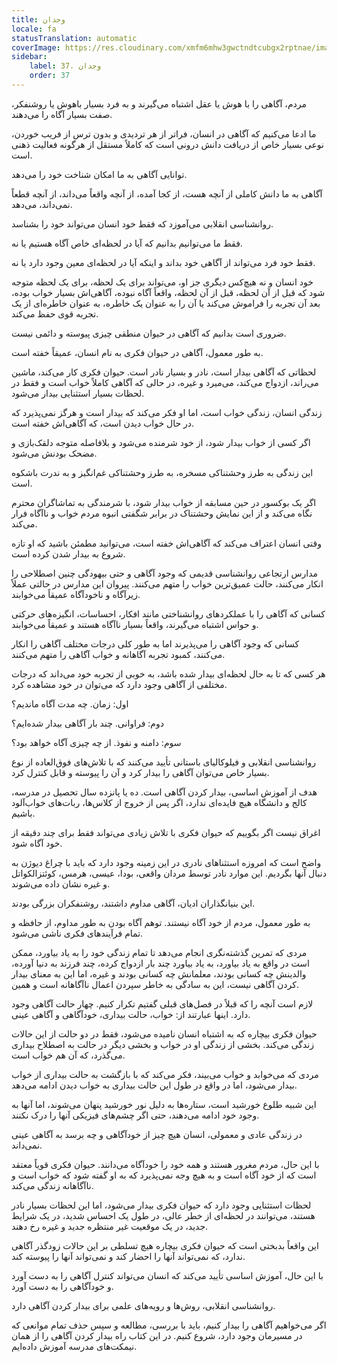 ```yaml
---
title: وجدان
locale: fa
statusTranslation: automatic
coverImage: https://res.cloudinary.com/xmfm6mhw3gwctndtcubgx2rptnae/image/upload/v1740337243/small_cover_educacion_fundamental_a051170f1c.webp
sidebar:
    label: 37. وجدان
    order: 37
---
```

مردم، آگاهی را با هوش یا عقل اشتباه می‌گیرند و به فرد بسیار باهوش یا روشنفکر، صفت بسیار آگاه را می‌دهند.

ما ادعا می‌کنیم که آگاهی در انسان، فراتر از هر تردیدی و بدون ترس از فریب خوردن، نوعی بسیار خاص از دریافت دانش درونی است که کاملاً مستقل از هرگونه فعالیت ذهنی است.

توانایی آگاهی به ما امکان شناخت خود را می‌دهد.

آگاهی به ما دانش کاملی از آنچه هست، از کجا آمده، از آنچه واقعاً می‌داند، از آنچه قطعاً نمی‌داند، می‌دهد.

روانشناسی انقلابی می‌آموزد که فقط خود انسان می‌تواند خود را بشناسد.

فقط ما می‌توانیم بدانیم که آیا در لحظه‌ای خاص آگاه هستیم یا نه.

فقط خود فرد می‌تواند از آگاهی خود بداند و اینکه آیا در لحظه‌ای معین وجود دارد یا نه.

خود انسان و نه هیچ‌کس دیگری جز او، می‌تواند برای یک لحظه، برای یک لحظه متوجه شود که قبل از آن لحظه، قبل از آن لحظه، واقعاً آگاه نبوده، آگاهی‌اش بسیار خواب بوده، بعد آن تجربه را فراموش می‌کند یا آن را به عنوان یک خاطره، به عنوان خاطره‌ای از یک تجربه قوی حفظ می‌کند.

ضروری است بدانیم که آگاهی در حیوان منطقی چیزی پیوسته و دائمی نیست.

به طور معمول، آگاهی در حیوان فکری به نام انسان، عمیقاً خفته است.

لحظاتی که آگاهی بیدار است، نادر و بسیار نادر است. حیوان فکری کار می‌کند، ماشین می‌راند، ازدواج می‌کند، می‌میرد و غیره، در حالی که آگاهی کاملاً خواب است و فقط در لحظات بسیار استثنایی بیدار می‌شود.

زندگی انسان، زندگی خواب است، اما او فکر می‌کند که بیدار است و هرگز نمی‌پذیرد که در حال خواب دیدن است، که آگاهی‌اش خفته است.

اگر کسی از خواب بیدار شود، از خود شرمنده می‌شود و بلافاصله متوجه دلقک‌بازی و مضحک بودنش می‌شود.

این زندگی به طرز وحشتناکی مسخره، به طرز وحشتناکی غم‌انگیز و به ندرت باشکوه است.

اگر یک بوکسور در حین مسابقه از خواب بیدار شود، با شرمندگی به تماشاگران محترم نگاه می‌کند و از این نمایش وحشتناک در برابر شگفتی انبوه مردم خواب و ناآگاه فرار می‌کند.

وقتی انسان اعتراف می‌کند که آگاهی‌اش خفته است، می‌توانید مطمئن باشید که او تازه شروع به بیدار شدن کرده است.

مدارس ارتجاعی روانشناسی قدیمی که وجود آگاهی و حتی بیهودگی چنین اصطلاحی را انکار می‌کنند، حالت عمیق‌ترین خواب را متهم می‌کنند. پیروان این مدارس در حالتی عملاً زیرآگاه و ناخودآگاه عمیقاً می‌خوابند.

کسانی که آگاهی را با عملکردهای روانشناختی مانند افکار، احساسات، انگیزه‌های حرکتی و حواس اشتباه می‌گیرند، واقعاً بسیار ناآگاه هستند و عمیقاً می‌خوابند.

کسانی که وجود آگاهی را می‌پذیرند اما به طور کلی درجات مختلف آگاهی را انکار می‌کنند، کمبود تجربه آگاهانه و خواب آگاهی را متهم می‌کنند.

هر کسی که تا به حال لحظه‌ای بیدار شده باشد، به خوبی از تجربه خود می‌داند که درجات مختلفی از آگاهی وجود دارد که می‌توان در خود مشاهده کرد.

اول: زمان. چه مدت آگاه ماندیم؟

دوم: فراوانی. چند بار آگاهی بیدار شده‌ایم؟

سوم: دامنه و نفوذ. از چه چیزی آگاه خواهد بود؟

روانشناسی انقلابی و فیلوکالیای باستانی تأیید می‌کنند که با تلاش‌های فوق‌العاده از نوع بسیار خاص می‌توان آگاهی را بیدار کرد و آن را پیوسته و قابل کنترل کرد.

هدف از آموزش اساسی، بیدار کردن آگاهی است. ده یا پانزده سال تحصیل در مدرسه، کالج و دانشگاه هیچ فایده‌ای ندارد، اگر پس از خروج از کلاس‌ها، ربات‌های خواب‌آلود باشیم.

اغراق نیست اگر بگوییم که حیوان فکری با تلاش زیادی می‌تواند فقط برای چند دقیقه از خود آگاه شود.

واضح است که امروزه استثناهای نادری در این زمینه وجود دارد که باید با چراغ دیوژن به دنبال آنها بگردیم. این موارد نادر توسط مردان واقعی، بودا، عیسی، هرمس، کوئتزالکواتل و غیره نشان داده می‌شوند.

این بنیانگذاران ادیان، آگاهی مداوم داشتند، روشنفکران بزرگی بودند.

به طور معمول، مردم از خود آگاه نیستند. توهم آگاه بودن به طور مداوم، از حافظه و تمام فرآیندهای فکری ناشی می‌شود.

مردی که تمرین گذشته‌نگری انجام می‌دهد تا تمام زندگی خود را به یاد بیاورد، ممکن است در واقع به یاد بیاورد، به یاد بیاورد چند بار ازدواج کرده، چند فرزند به دنیا آورده، والدینش چه کسانی بودند، معلمانش چه کسانی بودند و غیره، اما این به معنای بیدار کردن آگاهی نیست، این به سادگی به خاطر سپردن اعمال ناآگاهانه است و همین.

لازم است آنچه را که قبلاً در فصل‌های قبلی گفتیم تکرار کنیم. چهار حالت آگاهی وجود دارد. اینها عبارتند از: خواب، حالت بیداری، خودآگاهی و آگاهی عینی.

حیوان فکری بیچاره که به اشتباه انسان نامیده می‌شود، فقط در دو حالت از این حالات زندگی می‌کند. بخشی از زندگی او در خواب و بخشی دیگر در حالت به اصطلاح بیداری می‌گذرد، که آن هم خواب است.

مردی که می‌خوابد و خواب می‌بیند، فکر می‌کند که با بازگشت به حالت بیداری از خواب بیدار می‌شود، اما در واقع در طول این حالت بیداری به خواب دیدن ادامه می‌دهد.

این شبیه طلوع خورشید است، ستاره‌ها به دلیل نور خورشید پنهان می‌شوند، اما آنها به وجود خود ادامه می‌دهند، حتی اگر چشم‌های فیزیکی آنها را درک نکنند.

در زندگی عادی و معمولی، انسان هیچ چیز از خودآگاهی و چه برسد به آگاهی عینی نمی‌داند.

با این حال، مردم مغرور هستند و همه خود را خودآگاه می‌دانند. حیوان فکری قویاً معتقد است که از خود آگاه است و به هیچ وجه نمی‌پذیرد که به او گفته شود که خواب است و ناآگاهانه زندگی می‌کند.

لحظات استثنایی وجود دارد که حیوان فکری بیدار می‌شود، اما این لحظات بسیار نادر هستند، می‌توانند در لحظه‌ای از خطر عالی، در طول یک احساس شدید، در یک شرایط جدید، در یک موقعیت غیر منتظره جدید و غیره رخ دهند.

این واقعاً بدبختی است که حیوان فکری بیچاره هیچ تسلطی بر این حالات زودگذر آگاهی ندارد، که نمی‌تواند آنها را احضار کند و نمی‌تواند آنها را پیوسته کند.

با این حال، آموزش اساسی تأیید می‌کند که انسان می‌تواند کنترل آگاهی را به دست آورد و خودآگاهی را به دست آورد.

روانشناسی انقلابی، روش‌ها و رویه‌های علمی برای بیدار کردن آگاهی دارد.

اگر می‌خواهیم آگاهی را بیدار کنیم، باید با بررسی، مطالعه و سپس حذف تمام موانعی که در مسیرمان وجود دارد، شروع کنیم. در این کتاب راه بیدار کردن آگاهی را از همان نیمکت‌های مدرسه آموزش داده‌ایم.

